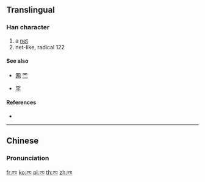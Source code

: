 {{also|穴|四|罓}}
==Translingual==

===Han character===
{{Han char|rn=14|rad=冖|as=02|sn=4|four=|canj=BC|ids=⿱冖儿}}

# a [[net]]
# net-like, radical 122

====See also====
* {{l|mul|穴}} [[网]] [[罓]]
* {{l|mul|罙}} [[罕]]

====References====
* {{Han ref|kx=0130.151|uh=34C1|ud=13505}}

----

==Chinese==
{{zh-forms}}

===Pronunciation===
{{zh-pron
|m=wǎng
|c=mong5
|mc=
|oc=
|ma=
|cat=n,a
}}

[[fr:㓁]]
[[ko:㓁]]
[[pl:㓁]]
[[th:㓁]]
[[zh:㓁]]